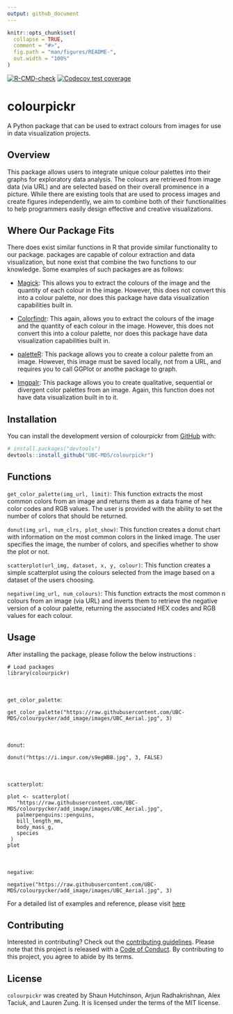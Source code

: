 ```yaml
---
output: github_document
---
```


<!-- README.md is generated from README.Rmd. Please edit that file -->

```r
knitr::opts_chunk$set(
  collapse = TRUE,
  comment = "#>",
  fig.path = "man/figures/README-",
  out.width = "100%"
)
```

<!-- badges: start -->
[![R-CMD-check](https://github.com/UBC-MDS/colourpickr/actions/workflows/R-CMD-check.yaml/badge.svg)](https://github.com/UBC-MDS/colourpickr/actions/workflows/R-CMD-check.yaml)
[![Codecov test coverage](https://codecov.io/gh/UBC-MDS/colourpickr/branch/master/graph/badge.svg)](https://app.codecov.io/gh/UBC-MDS/colourpickr?branch=master)
<!-- badges: end -->

# colourpickr
A Python package that can be used to extract colours from images for use in data visualization projects.

## Overview

This package allows users to integrate unique colour palettes into their graphs for exploratory data analysis. The colours are retrieved from image data (via URL) and are selected based on their overall prominence in a picture. While there are existing tools that are used to process images and create figures independently, we aim to combine both of their functionalities to help programmers easily design effective and creative visualizations.

## Where Our Package Fits

There does exist similar functions in R that provide similar
functionality to our package. packages are capable of colour extraction
and data visualization, but none exist that combine the two functions to
our knowledge. Some examples of such packages are as follows:

- [Magick](https://docs.ropensci.org/magick/articles/intro.html): This
  allows you to extract the colours of the image and the quantity of
  each colour in the image. However, this does not convert this into a
  colour palette, nor does this package have data visualization
  capabilities built in.

- [Colorfindr](https://github.com/zumbov2/colorfindr): This again,
  allows you to extract the colours of the image and the quantity of
  each colour in the image. However, this does not convert this into a
  colour palette, nor does this package have data visualization
  capabilities built in.

- [paletteR](https://github.com/AndreaCirilloAC/paletter): This package
  allows you to create a colour palette from an image. However, this
  image must be saved locally, not from a URL, and requires you to call
  GGPlot or anothe package to graph.

- [Imgpalr](https://github.com/leonawicz/imgpalr): This package allows
  you to create qualitative, sequential or divergent color palettes from
  an image. Again, this function does not have data visualization built
  in to it.

## Installation

You can install the development version of colourpickr from
[GitHub](https://github.com/) with:

``` r
# install.packages("devtools")
devtools::install_github("UBC-MDS/colourpickr")
```

## Functions

`get_color_palette(img_url, limit)`: This function extracts the most
common colors from an image and returns them as a data frame of hex
color codes and RGB values. The user is provided with the ability to set
the number of colors that should be returned.

`donut(img_url, num_clrs, plot_show)`: This function creates a donut
chart with information on the most common colors in the linked image.
The user specifies the image, the number of colors, and specifies whether
to show the plot or not.

`scatterplot(url_img, dataset, x, y, colour)`: This function creates a
simple scatterplot using the colours selected from the image based on a
dataset of the users choosing.

`negative(img_url, num_colours)`: This function extracts the most common
n colours from an image (via URL) and inverts them to retrieve the
negative version of a colour palette, returning the associated HEX codes
and RGB values for each colour.


## Usage
 After installing the package, please follow the below instructions : 

```
# Load packages
library(colourpickr)
```
<br>

`get_color_palette`:

```
get_color_palette("https://raw.githubusercontent.com/UBC-MDS/colourpycker/add_image/images/UBC_Aerial.jpg", 3)
```
<br>

`donut`:

```
donut("https://i.imgur.com/s9egWBB.jpg", 3, FALSE)
```
<br>

`scatterplot`:

```
plot <- scatterplot(
   "https://raw.githubusercontent.com/UBC-MDS/colourpycker/add_image/images/UBC_Aerial.jpg",
   palmerpenguins::penguins,
   bill_length_mm,
   body_mass_g,
   species
 )
plot
```
<br>

`negative`:

```
negative("https://raw.githubusercontent.com/UBC-MDS/colourpycker/add_image/images/UBC_Aerial.jpg", 3)
```

For a detailed list of examples and reference, please visit [here](https://ubc-mds.github.io/colourpickr/)


## Contributing
Interested in contributing? Check out the [contributing guidelines](https://github.com/UBC-MDS/colourpickr/blob/master/.github/CONTRIBUTING.md). Please note that this project is released with a [Code of Conduct](https://github.com/UBC-MDS/colourpickr/blob/master/CODE_OF_CONDUCT.md). By contributing to this project, you agree to abide by its terms.

## License

`colourpickr` was created by Shaun Hutchinson, Arjun Radhakrishnan, Alex Taciuk, and Lauren Zung. It is licensed under the terms of the MIT license.

